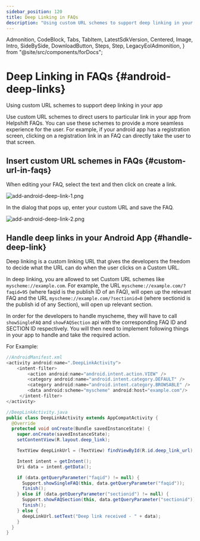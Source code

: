 ```yaml
---
sidebar_position: 120
title: Deep Linking in FAQs
description: "Using custom URL schemes to support deep linking in your app"
---
```


  Admonition,
  CodeBlock,
  Tabs,
  TabItem,
  LatestSdkVersion,
  Centered,
  Image,
  Intro,
  SideBySide,
  DownloadButton,
  Steps,
  Step,
  LegacyEolAdmonition,
} from "@site/src/components/forDocs";

<LegacyEolAdmonition />

# Deep Linking in FAQs {#android-deep-links}

<Intro>

Using custom URL schemes to support deep linking in your app

</Intro>

Use custom URL schemes to direct users to particular link in your app
from Helpshift FAQs. You can use these schemes to provide a more
seamless experience for the user. For example, if your android app has a
registration screen, clicking on a registration link in an FAQ can
directly take the user to that screen.

## Insert custom URL schemes in FAQs {#custom-url-in-faqs}

When editing your FAQ, select the text and then click on create a link.

<Image
  src="/static/books/android/add-android-deep-link-1.png"
  width="half"
  alt="add-android-deep-link-1.png"
/>

In the dialog that pops up, enter your custom URL and save the FAQ.

<Image
  src="/static/books/android/add-android-deep-link-2.png"
  width="half"
  alt="add-android-deep-link-2.png"
/>

## Handle deep links in your Android App {#handle-deep-link}

Deep linking is a custom linking URL that gives the developers the
freedom to decide what the URL can do when the user clicks on a Custom
URL.

In deep linking, you are allowed to set Custom URL schemes like `myscheme://example.com`.
For example, the URL `myscheme://example.com/?faqid=95` (where faqid is the
publish ID of an FAQ), will open up the relevant FAQ and the URL
`myscheme://example.com/?sectionid=8` (where sectionid is the publish id
of any Section), will open up relevant section.

In order for the developers to handle myscheme, they will have to call
`showSingleFAQ` and `showFAQSection` api with the corresponding FAQ ID
and SECTION ID respectively.
You will then need to implement following things in your app to handle and take the required action.

For Example:

```java
//AndroidManifest.xml
<activity android:name=".DeepLinkActivity">
    <intent-filter>
        <action android:name="android.intent.action.VIEW" />
        <category android:name="android.intent.category.DEFAULT" />
        <category android:name="android.intent.category.BROWSABLE" />
        <data android:scheme="myscheme" android:host="example.com"/>
     </intent-filter>
</activity>
```

```java
//DeepLinkActivity.java
public class DeepLinkActivity extends AppCompatActivity {
  @Override
  protected void onCreate(Bundle savedInstanceState) {
    super.onCreate(savedInstanceState);
    setContentView(R.layout.deep_link);

    TextView deepLinkUrl = (TextView) findViewById(R.id.deep_link_url);

    Intent intent = getIntent();
    Uri data = intent.getData();

    if (data.getQueryParameter("faqid") != null) {
      Support.showSingleFAQ(this, data.getQueryParameter("faqid"));
      finish();
    } else if (data.getQueryParameter("sectionid") != null) {
      Support.showFAQSection(this, data.getQueryParameter("sectionid"));
      finish();
    } else {
      deepLinkUrl.setText("Deep link received - " + data);
    }
  }
}
```